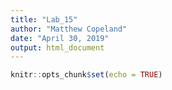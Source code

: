 ---
title: "Lab_15"
author: "Matthew Copeland"
date: "April 30, 2019"
output: html_document
---

```{r setup, include=FALSE}
knitr::opts_chunk$set(echo = TRUE)

```


